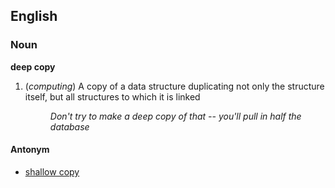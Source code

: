 == English ==
=== Noun ===
'''deep copy'''

# (''computing'') A copy of a data structure duplicating not only the structure itself, but all structures to which it is linked
#: ''Don't try to make a deep copy of that -- you'll pull in half the database''

====Antonym====
*[[shallow copy]]